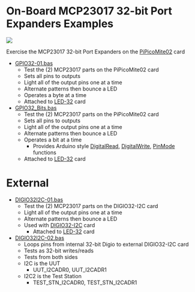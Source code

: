 = On-Board MCP23017 32-bit Port Expanders Examples =

<img src="http://land-boards.com/blwiki/images/d/de/PiPicoMite-02_P18268_720px.jpg"></img>

Exercise the MCP23017 32-bit Port Expanders on the [http://land-boards.com/blwiki/index.php?title=PiPicoMite02 PiPicoMite02] card

* [https://github.com/land-boards/RasPiPico/blob/main/PicoMite_MMBASIC/PicoMite_VGA/Land%20Boards%20BASIC%20Programs/lbcards/GPIO32/GPIO32-01.bas GPIO32-01.bas]
** Test the (2) MCP23017 parts on the PiPicoMite02 card
** Sets all pins to outputs
** Light all of the output pins one at a time
** Alternate patterns then bounce a LED
** Operates a byte at a time
** Attached to [http://land-boards.com/blwiki/index.php?title=LED-32 LED-32] card
* [https://github.com/land-boards/RasPiPico/blob/main/PicoMite_MMBASIC/PicoMite_VGA/Land%20Boards%20BASIC%20Programs/lbcards/GPIO32/GPIO32_Bits.bas GPIO32_Bits.bas]
** Test the (2) MCP23017 parts on the PiPicoMite02 card
** Sets all pins to outputs
** Light all of the output pins one at a time
** Alternate patterns then bounce a LED
** Operates a bit at a time
*** Provides Arduino style [https://www.arduino.cc/reference/en/language/functions/digital-io/digitalread/ DigitalRead], [https://www.arduino.cc/reference/en/language/functions/digital-io/digitalwrite/ DigitalWrite], [https://www.arduino.cc/reference/en/language/functions/digital-io/pinmode/ PinMode] functions
** Attached to [http://land-boards.com/blwiki/index.php?title=LED-32 LED-32] card

= External =

* [https://github.com/land-boards/RasPiPico/blob/main/PicoMite_MMBASIC/PicoMite_VGA/Land%20Boards%20BASIC%20Programs/lbcards/GPIO32/DIGIO32I2C-01.bas DIGIO32I2C-01.bas]
** Test the (2) MCP23017 parts on the DIGIO32-I2C card
** Light all of the output pins one at a time
** Alternate patterns then bounce a LED
** Used with [http://land-boards.com/blwiki/index.php?title=DIGIO32-I2C DIGIO32-I2C] card
*** Attached to [http://land-boards.com/blwiki/index.php?title=LED-32 LED-32] card
* [https://github.com/land-boards/RasPiPico/blob/main/PicoMite_MMBASIC/PicoMite_VGA/Land%20Boards%20BASIC%20Programs/lbcards/GPIO32/DIGIO32I2C-02.bas DIGIO32I2C-02.bas] 
** Loops pins from internal 32-bit Digio to external DIGIO32-I2C card
** Tests as 32-bit writes/reads
** Tests from both sides
** I2C is the UUT
*** UUT_I2CADR0, UUT_I2CADR1
** I2C2 is the Test Station
*** TEST_STN_I2CADR0, TEST_STN_I2CADR1
